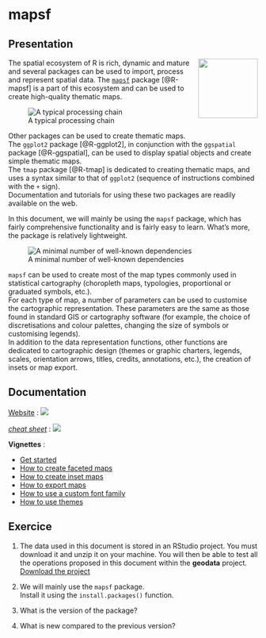 # mapsf

## Presentation

<img src='img/logo.png' align='right' width='120' />


The spatial ecosystem of R is rich, dynamic and mature and several packages can be used to import, process and represent spatial data. The [`mapsf`](https://CRAN.R-project.org/package=mapsf) package [@R-mapsf] is a part of this ecosystem and can be used to create high-quality thematic maps.


![A typical processing chain](img/workflow.png)




:::{.callout-note}
Other packages can be used to create thematic maps.  
The `ggplot2` package [@R-ggplot2], in conjunction with the `ggspatial` package [@R-ggspatial], can be used to display spatial objects and create simple thematic maps.   
The `tmap` package [@R-tmap] is dedicated to creating thematic maps, and uses a syntax similar to that of `ggplot2` (sequence of instructions combined with the `+` sign).   
Documentation and tutorials for using these two packages are readily available on the web.
:::

In this document, we will mainly be using the `mapsf` package, which has fairly comprehensive functionality and is fairly easy to learn. What's more, the package is relatively lightweight.

![A minimal number of well-known dependencies](img/deps.png)


`mapsf` can be used to create most of the map types commonly used in statistical cartography (choropleth maps, typologies, proportional or graduated symbols, etc.).  
For each type of map, a number of parameters can be used to customise the cartographic representation. These parameters are the same as those found in standard GIS or cartography software (for example, the choice of discretisations and colour palettes, changing the size of symbols or customising legends).  
In addition to the data representation functions, other functions are dedicated to cartographic design (themes or graphic charters, legends, scales, orientation arrows, titles, credits, annotations, etc.), the creation of insets or map export.  

## Documentation


::: {layout-ncol=2}

[Website](https://riatelab.github.io/mapsf/) : 
![](img/webmapsf.png)


[*cheat sheet*](https://raw.githubusercontent.com/riatelab/mapsf/master/vignettes/web_only/img/mapsf_cheatsheet.pdf) : 
![](img/mapsf_cheatsheet.png)

:::


**Vignettes** : 

- [Get started](https://riatelab.github.io/mapsf/articles/mapsf.html)
- [How to create faceted maps](https://riatelab.github.io/mapsf/articles/web_only/how_to_create_faceted_maps.html)
- [How to create inset maps](https://riatelab.github.io/mapsf/articles/web_only/how_to_create_inset_maps.html)
- [How to export maps](https://riatelab.github.io/mapsf/articles/web_only/how_to_export_maps.html)
- [How to use a custom font family](https://riatelab.github.io/mapsf/articles/web_only/how_to_use_a_custom_font_family.html)
- [How to use themes](https://riatelab.github.io/mapsf/articles/web_only/how_to_use_themes.html)

## Exercice {.unnumbered}

1. The data used in this document is stored in an RStudio project. 
You must download it and unzip it on your machine. You will then be able to test all the operations proposed in this document within the **geodata** project.  
[Download the project](https://rcarto.github.io/cartographie_avec_r/geodata.zip){.btn .btn-primary .btn-sm role=‘button’}  

2. We will mainly use the `mapsf` package.   
Install it using the `install.packages()` function.

3. What is the version of the package?

4. What is new compared to the previous version?

